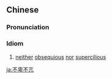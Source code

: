 ==Chinese==
{{zh-forms}}

===Pronunciation===
{{zh-pron
|m=不bēi不kàng
|c=bat1 bei1 bat1 kong3
|cat=id
}}

===Idiom===
{{zh-idiom}}

# {{lb|zh|Advanced Mandarin}} [[neither]] [[obsequious]] [[nor]] [[supercilious]]

[[ja:不卑不亢]]